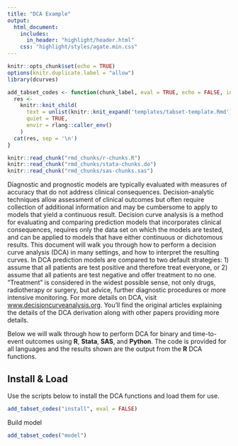```yaml
---
title: "DCA Example"
output: 
  html_document:
    includes: 
      in_header: "highlight/header.html"
    css: "highlight/styles/agate.min.css"
---
```


```r
knitr::opts_chunk$set(echo = TRUE)
options(knitr.duplicate.label = "allow")
library(dcurves)

add_tabset_codes <- function(chunk_label, eval = TRUE, echo = FALSE, include = TRUE) {
  res <-
    knitr::knit_child(
      text = unlist(knitr::knit_expand('templates/tabset-template.Rmd')),
      quiet = TRUE,
      envir = rlang::caller_env()
    )
  cat(res, sep = '\n')
}
```

```r
knitr::read_chunk("rmd_chunks/r-chunks.R")
knitr::read_chunk("rmd_chunks/stata-chunks.do")
knitr::read_chunk("rmd_chunks/sas-chunks.sas")
```

Diagnostic and prognostic models are typically evaluated with measures of accuracy that do not address clinical consequences.
Decision-analytic techniques allow assessment of clinical outcomes but often require collection of additional information and may be cumbersome to apply to models that yield a continuous result.
Decision curve analysis is a method for evaluating and comparing prediction models that incorporates clinical consequences, requires only the data set on which the models are tested, and can be applied to models that have either continuous or dichotomous results.
This document will walk you through how to perform a decision curve analysis (DCA) in many settings, and how to interpret the resulting curves. 
In DCA prediction models are compared to two default strategies: 1) assume that all patients are test positive and therefore treat everyone, or 2) assume that all patients are test negative and offer treatment to no one. 
"Treatment” is considered in the widest possible sense, not only drugs, radiotherapy or surgery, but advice, further diagnostic procedures or more intensive monitoring.
For more details on DCA, visit [www.decisioncurveanalysis.org](https://www.mskcc.org/departments/epidemiology-biostatistics/biostatistics/decision-curve-analysis).
You'll find the original articles explaining the details of the DCA derivation along with other papers providing more details. 

Below we will walk through how to perform DCA for binary and time-to-event outcomes using **R**, **Stata**, **SAS**, and **Python**.
The code is provided for all languages and the results shown are the output from the **R** DCA functions.

## Install & Load

Use the scripts below to install the DCA functions and load them for use.

```r
add_tabset_codes("install", eval = FALSE)
```

Build model

```r
add_tabset_codes("model")
```
